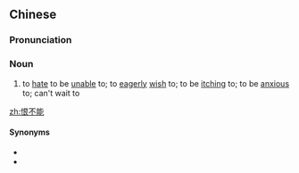 ==Chinese==
{{zh-forms|type=12}}

===Pronunciation===
{{zh-pron
|m=hènbunéng
|c=han6 bat1 nang4
|cat=n
}}

===Noun===
{{zh-noun}}

# to [[hate]] to be [[unable]] to; to [[eagerly]] [[wish]] to; to be [[itching]] to; to be [[anxious]] to; can't wait to

[[zh:恨不能]]

====Synonyms====
* {{zh-l|巴不得}}
* {{zh-l|恨不得}}